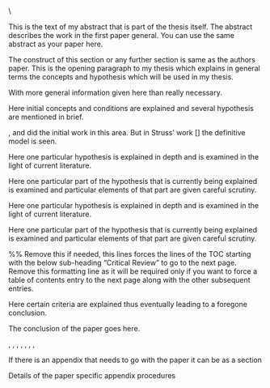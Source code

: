 \\
\chapter{PAPER 2 TITLE GOES HERE}
<!-- %\label{polymer_fibers} -->

\begin{center}
    Authors and Affiliations \\
    Modified from a manuscript to be submitted to/ under review/ published in \textit{Name of the Journal} 
\end{center}

\section{Abstract}
This is the text of my abstract that is part of the thesis itself.
The abstract describes the work in the first paper general. You can use the same abstract as your paper here.

<!-- %\pagebreak %remove if needed -->

<!-- % Please include sections as the paper has, some of the following sections are meant as examples of what can be done, the bibliography should be made as given -->

\section{Overview}

The  construct of this section or any further section is same as the authors paper.
This is the opening paragraph to my thesis which
explains in general terms the concepts and hypothesis
which will be used in my thesis.

With more general information given here than really
necessary.

\section{Introduction}

Here initial concepts and conditions are explained and
several hypothesis are mentioned in brief.

\cite{allen}, \cite{bruner} and \cite{cox}
did the initial work in this area. But in Struss' work [\cite{struss}]
the definitive model is seen.

\subsection{Hypothesis}

Here one particular hypothesis is explained in depth
and is examined in the light of current literature.

\subsubsection{Parts of the hypothesis}

Here one particular part of the hypothesis that is 
currently being explained is examined and particular
elements of that part are given careful scrutiny.

<!-- % Below \subsubsection -->
<!-- % Sectional commands: \paragraph and \subparagraph may also be used -->

\subsection{Second Hypothesis}

Here one particular hypothesis is explained in depth
and is examined in the light of current literature.

\subsubsection{Parts of the second hypothesis}

Here one particular part of the hypothesis that is 
currently being explained is examined and particular
elements of that part are given careful scrutiny.

\addtocontents{toc}{\protect\newpage} %% Remove this if needed, this lines forces the lines of the TOC starting with the below sub-heading "Critical Review" to go to the next page. Remove this formatting line as it will be required only if you want to force a table of contents entry to the next page along with the other subsequent entries.

\section{Criteria Review}

Here certain criteria are explained thus eventually
leading to a foregone conclusion.

\section{Conclusion}\label{Conclusion1}

The conclusion of the paper goes here.

\cite{allen}, \cite{bruner}, 
\cite{Hal82},
\cite{Rud73}, \cite{Con90}, 
\cite{Con78}, \cite{KR83}, 
\cite{KR86}

<!-- %%%% -->
<!-- % Reference section comes before the appendix -->

<!-- %\bibliographystyle{acm} % use for numbered citations along with options given in preamble. Look at the main thesis.tex file -->
<!-- \bibliographystyle{apa} -->
<!-- \bibliography{master_bib} -->

<!-- % %\section{Bibliography} -->
<!-- % \bibliographystyle{apa} -->
<!-- % % \vspace{-20pt} -->
<!-- % \begingroup -->
<!-- %     \setlength{\bibsep}{13.2pt} -->
<!-- %     \linespread{1}\selectfont -->
<!-- %     \bibliography{master_bib} -->
<!-- % \endgroup -->
<!-- % \clearpage -->
<!-- % \pagebreak -->

<!-- %%%%% -->
<!-- %% Appendix -->
<!-- % This section may or may not be included -->
<!-- % Chapter 2 shows a double appendix example. Please use A or B as in Appendix A if there are multiple appendix. Use "Appendix A:" before writing the title -->
<!-- % Chapter 3 shows a single appendix example. Use "Appendix:" before writing the title  -->
\section{Appendix: Appendix Title Goes Here}
If there is an appendix that needs to go with the paper it can be as a section \cite{Aup91}

\subsection{Procedure details}
Details of the paper specific appendix procedures
